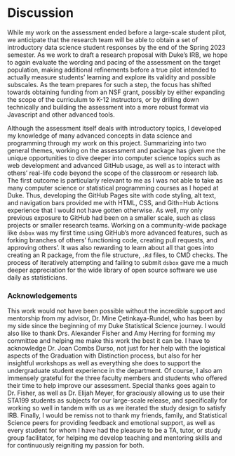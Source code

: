 # Discussion {.unnumbered}

While my work on the assessment ended before a large-scale student pilot, we anticipate that the research team will be able to obtain a set of introductory data science student responses by the end of the Spring 2023 semester. As we work to draft a research proposal with Duke's IRB, we hope to again evaluate the wording and pacing of the assessment on the target population, making additional refinements before a true pilot intended to actually measure students' learning and explore its validity and possible subscales. As the team prepares for such a step, the focus has shifted towards obtaining funding from an NSF grant, possibly by either expanding the scope of the curriculum to K-12 instructors, or by drilling down technically and building the assessment into a more robust format via Javascript and other advanced tools.

Although the assessment itself deals with introductory topics, I developed my knowledge of many advanced concepts in data science and programming through my work on this project. Summarizing into two general themes, working on the assessment and package has given me the unique opportunities to dive deeper into computer science topics such as web development and advanced GitHub usage, as well as to interact with others' real-life code beyond the scope of the classroom or research lab. The first outcome is particularly relevant to me as I was not able to take as many computer science or statistical programming courses as I hoped at Duke. Thus, developing the GitHub Pages site with code styling, alt text, and navigation bars provided me with HTML, CSS, and Gith=Hub Actions experience that I would not have gotten otherwise. As well, my only previous exposure to GitHub had been on a smaller scale, such as class projects or smaller research teams. Working on a community-wide package like `dsbox` was my first time using GitHub's more advanced features, such as forking branches of others' functioning code, creating pull requests, and approving others'. It was also rewarding to learn about all that goes into creating an R package, from the file structure, `.Rd` files, to CMD checks. The process of iteratively attempting and failing to submit `dsbox` gave me a much deeper appreciation for the wide library of open source software we use daily as statisticians.

### Acknowledgements {.unnumbered}

This work would not have been possible without the incredible support and mentorship from my advisor, Dr. Mine Çetinkaya-Rundel, who has been by my side since the beginning of my Duke Statistical Science journey. I would also like to thank Drs. Alexander Fisher and Amy Herring for forming my committee and helping me make this work the best it can be. I have to acknowledge Dr. Joan Combs Durso, not just for her help with the logistical aspects of the Graduation with Distinction process, but also for her insightful workshops as well as everything she does to support the undergraduate student experience in the department. Of course, I also am immensely grateful for the three faculty members and students who offered their time to help improve our assessment. Special thanks goes again to Dr. Fisher, as well as Dr. Elijah Meyer, for graciously allowing us to use their STA199 students as subjects for our large-scale release, and specifically for working so well in tandem with us as we iterated the study design to satisfy IRB. Finally, I would be remiss not to thank my friends, family, and Statistical Science peers for providing feedback and emotional support, as well as every student for whom I have had the pleasure to be a TA, tutor, or study group facilitator, for helping me develop teaching and mentoring skills and for continuously reigniting my passion for both.

